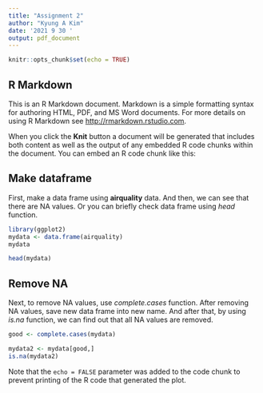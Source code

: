 ```yaml
---
title: "Assignment 2"
author: "Kyung A Kim"
date: '2021 9 30 '
output: pdf_document
---
```


```r
knitr::opts_chunk$set(echo = TRUE)
```

## R Markdown

This is an R Markdown document. Markdown is a simple formatting syntax for authoring HTML, PDF, and MS Word documents. For more details on using R Markdown see <http://rmarkdown.rstudio.com>.

When you click the **Knit** button a document will be generated that includes both content as well as the output of any embedded R code chunks within the document. You can embed an R code chunk like this:

## Make dataframe
First, make a data frame using **airquality** data. And then, we can see that there are NA values. Or you can briefly check data frame using *head* function. 

```r
library(ggplot2)
mydata <- data.frame(airquality)
mydata

head(mydata)
```

## Remove NA
Next, to remove NA values, use *complete.cases* function. After removing NA values, save new data frame into new name. And after that, by using *is.na* function, we can find out that all NA values are removed.

```r
good <- complete.cases(mydata)

mydata2 <- mydata[good,]
is.na(mydata2)
```



Note that the `echo = FALSE` parameter was added to the code chunk to prevent printing of the R code that generated the plot.
